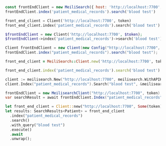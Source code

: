 <CodeGroup>

```javascript JS
const frontEndClient = new MeiliSearch({ host: 'http://localhost:7700', apiKey: token })
frontEndClient.index('patient_medical_records').search('blood test')
```


```python Python
front_end_client = Client('http://localhost:7700', token)
front_end_client.index('patient_medical_records').search('blood test')
```


```php PHP
$frontEndClient = new Client('http://localhost:7700', $token);
$frontEndClient->index('patient_medical_records')->search('blood test');
```


```java Java
Client frontEndClient = new Client(new Config("http://localhost:7700", token));
frontEndClient.index("patient_medical_records").search("blood test");
```


```ruby Ruby
front_end_client = MeiliSearch::Client.new('http://localhost:7700', token)

front_end_client.index('patient_medical_records').search('blood test')
```


```go Go
client := meilisearch.New("http://localhost:7700", meilisearch.WithAPIKey("masterKey"))
client.Index("patient_medical_records").Search("blood test", &meilisearch.SearchRequest{});
```


```csharp C#
frontEndClient = new MeilisearchClient("http://localhost:7700", token);
var searchResult = await frontEndClient.Index("patient_medical_records").SearchAsync<Patient>("blood test");
```


```rust Rust
let front_end_client = Client::new("http://localhost:7700", Some(token));
let results: SearchResults<Patient> = front_end_client
  .index("patient_medical_records")
  .search()
  .with_query("blood test")
  .execute()
  .await
  .unwrap();
```

</CodeGroup>